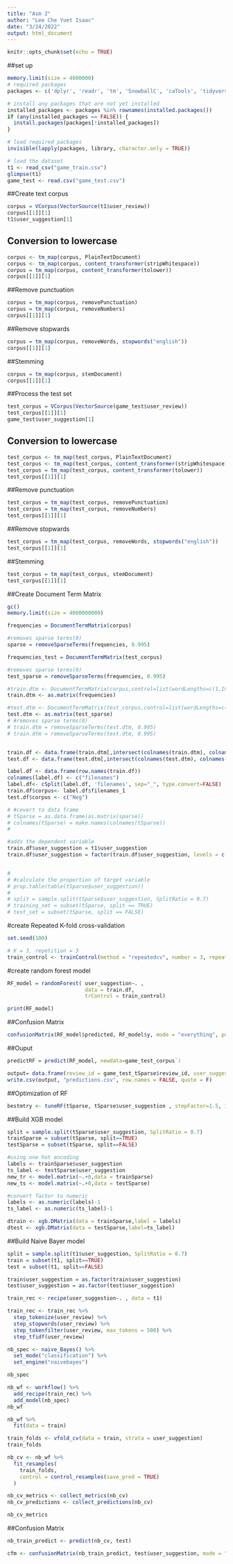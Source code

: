 ```yaml
---
title: "Asm 2"
author: "Lee Che Yuet Isaac"
date: "3/24/2022"
output: html_document
---
```


```r
knitr::opts_chunk$set(echo = TRUE)
```


##set up
```r
memory.limit(size = 4000000)
# required packages
packages <- c('dplyr', 'readr', 'tm', 'SnowballC', 'caTools', 'tidyverse', 'caret', 'randomForest', 'MLmetrics','xgboost','tidyverse', 'tidymodels', 'tidytext', 'discrim','naivebayes', "textrecipes", "kernlab", "splitstackshape", "e1071")

# install any packages that are not yet installed
installed_packages <- packages %in% rownames(installed.packages())
if (any(installed_packages == FALSE)) {
  install.packages(packages[!installed_packages])
}

# load required packages
invisible(lapply(packages, library, character.only = TRUE))

# load the dataset
t1 <- read_csv("game_train.csv")
glimpse(t1)  
game_test <- read.csv("game_test.csv")
```

##Create text corpus
```r
corpus = VCorpus(VectorSource(t1$user_review))
corpus[[1]][1]
t1$user_suggestion[1]
```

## Conversion to lowercase
```r
corpus <- tm_map(corpus, PlainTextDocument)
corpus <- tm_map(corpus, content_transformer(stripWhitespace))
corpus = tm_map(corpus, content_transformer(tolower))
corpus[[1]][1]

```

##Remove punctuation
```r
corpus = tm_map(corpus, removePunctuation)
corpus = tm_map(corpus, removeNumbers)
corpus[[1]][1]

```

##Remove stopwards
```r
corpus = tm_map(corpus, removeWords, stopwords("english"))
corpus[[1]][1]  
```

##Stemming
```r
corpus = tm_map(corpus, stemDocument)
corpus[[1]][1]  

```

##Process the test set
```r
test_corpus = VCorpus(VectorSource(game_test$user_review))
test_corpus[[1]][1]
game_test$user_suggestion[1]
```

## Conversion to lowercase
```r
test_corpus <- tm_map(test_corpus, PlainTextDocument)
test_corpus <- tm_map(test_corpus, content_transformer(stripWhitespace))
test_corpus = tm_map(test_corpus, content_transformer(tolower))
test_corpus[[1]][1]

```

##Remove punctuation
```r
test_corpus = tm_map(test_corpus, removePunctuation)
test_corpus = tm_map(test_corpus, removeNumbers)
test_corpus[[1]][1]

```

##Remove stopwards
```r
test_corpus = tm_map(test_corpus, removeWords, stopwords("english"))
test_corpus[[1]][1]  
```

##Stemming
```r
test_corpus = tm_map(test_corpus, stemDocument)
test_corpus[[1]][1]  

```


##Create Document Term Matrix
```r
gc()
memory.limit(size = 4000000000)

frequencies = DocumentTermMatrix(corpus)

#removes sparse terms(0)
sparse = removeSparseTerms(frequencies, 0.995)

frequencies_test = DocumentTermMatrix(test_corpus)

#removes sparse terms(0)
test_sparse = removeSparseTerms(frequencies, 0.995)

#train.dtm <- DocumentTermMatrix(corpus,control=list(wordLengths=c(1,Inf)))
train.dtm <- as.matrix(frequencies)

#test.dtm <- DocumentTermMatrix(test_corpus,control=list(wordLengths=c(1,Inf)))
test.dtm <- as.matrix(test_sparse)
# #removes sparse terms(0)
# train.dtm = removeSparseTerms(test.dtm, 0.995)
# train.dtm = removeSparseTerms(test.dtm, 0.995)


train.df <- data.frame(train.dtm[,intersect(colnames(train.dtm), colnames(test.dtm))])
test.df <- data.frame(test.dtm[,intersect(colnames(test.dtm), colnames(train.dtm))])

label.df <- data.frame(row.names(train.df))
colnames(label.df) <- c("filenames")
label.df<- cSplit(label.df, 'filenames', sep="_", type.convert=FALSE)
train.df$corpus<- label.df$filenames_1
test.df$corpus <- c("Neg")

# #covert to data frame
# tSparse = as.data.frame(as.matrix(sparse))
# colnames(tSparse) = make.names(colnames(tSparse))
# 

#adds the dependent variable
train.df$user_suggestion = t1$user_suggestion
train.df$user_suggestion = factor(train.df$user_suggestion, levels = c(0,1))


# 
# #calculate the proportion of target variable
# prop.table(table(tSparse$user_suggestion))
# 
# split = sample.split(tSparse$user_suggestion, SplitRatio = 0.7)
# training_set = subset(tSparse, split == TRUE)
# test_set = subset(tSparse, split == FALSE)


```

#create Repeated K-fold cross-validation
```r
set.seed(100)

# K = 3, repetition = 3
train_control <- trainControl(method = "repeatedcv", number = 3, repeats = 3 )

```

#create random forest model
```r

RF_model = randomForest( user_suggestion~. ,
                         data = train.df,
                         trControl = train_control)

print(RF_model)
```

##Confusion Matrix
```r
confusionMatrix(RF_model$predicted, RF_model$y, mode = "everything", positive="1")
```

##Ouput
```r
predictRF = predict(RF_model, newdata=game_test_corpus`)


```


```r
output= data.frame(review_id = game_test_tSparse$review_id, user_suggestion = predictRF)
write.csv(output, "predictions.csv", row.names = FALSE, quote = F)
```



##Optimization of RF
```r
bestmtry <- tuneRF(tSparse, tSparse$user_suggestion , stepFactor=1.5, improve=1e-5, ntree=500)
```

##Build XGB model
```r
split = sample.split(tSparse$user_suggestion, SplitRatio = 0.7)
trainSparse = subset(tSparse, split==TRUE)
testSparse = subset(tSparse, split==FALSE)

#using one hot encoding 
labels <- trainSparse$user_suggestion
ts_label <- testSparse$user_suggestion
new_tr <- model.matrix(~.+0,data = trainSparse) 
new_ts <- model.matrix(~.+0,data = testSparse)

#convert factor to numeric 
labels <- as.numeric(labels)-1
ts_label <- as.numeric(ts_label)-1

dtrain <- xgb.DMatrix(data = trainSparse,label = labels) 
dtest <- xgb.DMatrix(data = testSparse,label=ts_label)

```

##Build Naive Bayer model
```r
split = sample.split(t1$user_suggestion, SplitRatio = 0.7)
train = subset(t1, split==TRUE)
test = subset(t1, split==FALSE)

train$user_suggestion = as.factor(train$user_suggestion)
test$user_suggestion = as.factor(test$user_suggestion)

train_rec <- recipe(user_suggestion~. , data = t1)

train_rec <- train_rec %>%
  step_tokenize(user_review) %>%
  step_stopwords(user_review) %>%
  step_tokenfilter(user_review, max_tokens = 500) %>%
  step_tfidf(user_review)

nb_spec <- naive_Bayes() %>%
  set_mode("classification") %>%
  set_engine("naivebayes")

nb_spec

nb_wf <- workflow() %>%
  add_recipe(train_rec) %>%
  add_model(nb_spec)
nb_wf

nb_wf %>%
  fit(data = train)
```

```r
train_folds <- vfold_cv(data = train, strata = user_suggestion)
train_folds
```
```r
nb_cv <- nb_wf %>%
  fit_resamples(
    train_folds,
    control = control_resamples(save_pred = TRUE)
  )

nb_cv_metrics <- collect_metrics(nb_cv)
nb_cv_predictions <- collect_predictions(nb_cv)

nb_cv_metrics
```
##Confusion Matrix
```r

nb_train_predict <- predict(nb_cv, test)

cfm <- confusionMatrix(nb_train_predict, test$user_suggestion, mode = "everything", positive="1")

```
